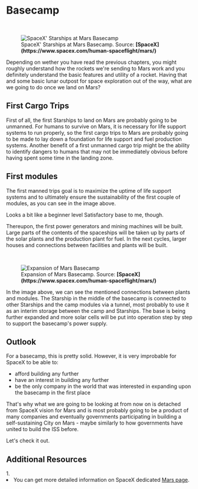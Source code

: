 
# Basecamp

<br />
<figure>
<Image src={require(".//../../../resources/images/basebuild1.jpg")} alt="SpaceX' Starships at Mars Basecamp" />
<figcaption style={{ color: "rgb(156, 156, 156)", fontSize: "14px", marginTop: "2px" }}>SpaceX' Starships at Mars Basecamp. Source: <strong>[SpaceX](https://www.spacex.com/human-spaceflight/mars/)</strong></figcaption>
</figure>

Depending on wether you have read the previous chapters, you might roughly understand how the rockets we're sending to Mars work and you definitely understand the basic features and utility of a rocket. Having that and some basic lunar outpost for space exploration out of the way, what are we going to do once we land on Mars?
## First Cargo Trips

First of all, the first Starships to land on Mars are probably going to be unmanned. For humans to survive on Mars, it is necessary for life support systems to run properly, so the first cargo trips to Mars are probably going to be made to lay down a foundation for life support and fuel production systems. Another benefit of a first unmanned cargo trip might be the ability to identify dangers to humans that may not be immediately obvious before having spent some time in the landing zone.

## First modules
The first manned trips goal is to maximize the uptime of life support systems and to ultimately ensure the sustainability of the first couple of modules, as you can see in the image above.

Looks a bit like a beginner level Satisfactory base to me, though.

Thereupon, the first power generators and mining machines will be built. Large parts of the contents of the spaceships will be taken up by parts of the solar plants and the production plant for fuel. In the next cycles, larger houses and connections between facilities
and plants will be built.

<br />
<figure>
<Image src={require(".//../../../resources/images/basebuild2.jpg")} alt="Expansion of Mars Basecamp" />
<figcaption style={{ color: "rgb(156, 156, 156)", fontSize: "14px", marginTop: "2px" }}>Expansion of Mars Basecamp. Source: <strong>[SpaceX](https://www.spacex.com/human-spaceflight/mars/)</strong></figcaption>
</figure>

In the image above, we can see the mentioned connections between plants and modules. The Starship in the middle of the basecamp is connected to other Starships and the camp modules via a tunnel, most probably to use it as an interim storage between the camp and Starships. The base is being further expanded and 
more solar cells will be put into operation step by step to support the basecamp's power supply.

## Outlook
For a basecamp, this is pretty solid. However, it is very improbable for SpaceX to be able to:

- afford building any further
- have an interest in building any further
- be the only company in the world that was interested in expanding upon the basecamp in the first place

That's why what we are going to be looking at from now on is detached from SpaceX vision for Mars and is most probably going to be a product of many companies and eventually governments participating in building a self-sustaining City on Mars - maybe similarly to how governments have united to build the ISS before.

Let's check it out.


## Additional Resources
<AdditionalResources>
  <div>
    <span>1. </span><li>You can get more detailed information on SpaceX dedicated <a href="https://www.spacex.com/human-spaceflight/mars/" target="_blank">Mars page</a>.</li>
  </div>
</AdditionalResources>

<Analytics />